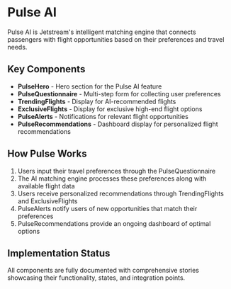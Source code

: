 
<Meta title="Jetstream/Pulse/Introduction" />

# Pulse AI

Pulse AI is Jetstream's intelligent matching engine that connects passengers with flight opportunities based on their preferences and travel needs.

## Key Components

- **PulseHero** - Hero section for the Pulse AI feature 
- **PulseQuestionnaire** - Multi-step form for collecting user preferences
- **TrendingFlights** - Display for AI-recommended flights
- **ExclusiveFlights** - Display for exclusive high-end flight options
- **PulseAlerts** - Notifications for relevant flight opportunities
- **PulseRecommendations** - Dashboard display for personalized flight recommendations

## How Pulse Works

1. Users input their travel preferences through the PulseQuestionnaire
2. The AI matching engine processes these preferences along with available flight data
3. Users receive personalized recommendations through TrendingFlights and ExclusiveFlights
4. PulseAlerts notify users of new opportunities that match their preferences
5. PulseRecommendations provide an ongoing dashboard of optimal options

## Implementation Status

All components are fully documented with comprehensive stories showcasing their functionality, states, and integration points. 